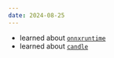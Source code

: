 ```yaml
---
date: 2024-08-25
---
```


- learned about [`onnxruntime`](https://github.com/microsoft/onnxruntime)
- learned about [`candle`](https://github.com/huggingface/candle)